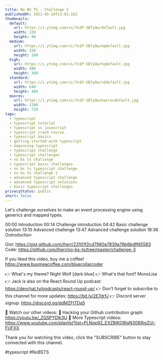 ```yaml
---
title: No BS TS - Challenge 3
publishedAt: 2021-05-18T13:01:16Z
thumbnails:
  default:
    url: https://i.ytimg.com/vi/7o1P-SB7yQw/default.jpg
    width: 120
    height: 90
  medium:
    url: https://i.ytimg.com/vi/7o1P-SB7yQw/mqdefault.jpg
    width: 320
    height: 180
  high:
    url: https://i.ytimg.com/vi/7o1P-SB7yQw/hqdefault.jpg
    width: 480
    height: 360
  standard:
    url: https://i.ytimg.com/vi/7o1P-SB7yQw/sddefault.jpg
    width: 640
    height: 480
  maxres:
    url: https://i.ytimg.com/vi/7o1P-SB7yQw/maxresdefault.jpg
    width: 1280
    height: 720
tags:
  - typescript
  - typescript tutorial
  - typescript vs javascript
  - typescript crash course
  - typescript basics
  - getting started with typescript
  - beginning typescript
  - typescript challenge
  - typescript challenges
  - no bs ts challenge
  - typescript basic challenges
  - no bs ts typescript challenge
  - no bs ts challenge 2
  - advanced typescript challenge
  - advanced typescript solutions
  - basic typescript challenges
privacyStatus: public
short: false
---
```

  
  Let's challenge ourselves to make an event processing engine using generics and mapped types.

00:00 Introduction
00:14 Challenge introduction
04:42 Basic challenge solution
13:10 Advanced challenge
13:47 Advanced challenge solution
18:36 Outroduction

Gist: https://gist.github.com/jherr/23101f2cd7980a7839a76b6bdff45583
Code: https://github.com/jherr/no-bs-ts/tree/master/challenge-3

If you liked this video, buy me a coffee! https://www.buymeacoffee.com/bluecollarcoder

👉 What's my theme? Night Wolf [dark blue]
👉 What's that font? MonoLisa
👉 Jack is also on the React Round Up podcast: https://devchat.tv/podcasts/react-round-up/
👉 Don't forget to subscribe to this channel for more updates: https://bit.ly/2E7drfJ
👉 Discord server signup: https://discord.gg/ddMZFtTDa5

💢 Watch our other videos:
💟 Hacking your Github contribution graph: https://youtu.be/_ZQSPYDlk3U
💟 More Typescript videos: https://www.youtube.com/playlist?list=PLNqp92_EXZBIKO8lqN3089jgZUi-FUFXX

Thank you for watching this video, click the "SUBSCRIBE" button to stay connected with this channel. 

#typescript #NoBSTS
  